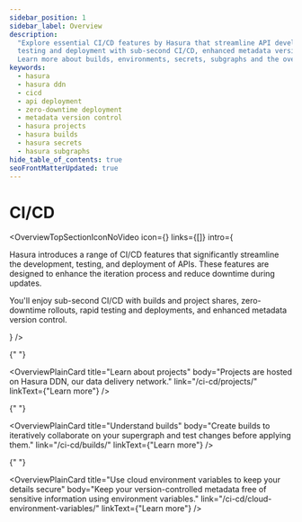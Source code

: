 ```yaml
---
sidebar_position: 1
sidebar_label: Overview
description:
  "Explore essential CI/CD features by Hasura that streamline API development, testing, and deployment. Enjoy rapid
  testing and deployment with sub-second CI/CD, enhanced metadata version control, and zero-downtime during updates.
  Learn more about builds, environments, secrets, subgraphs and the overall CI/CD process."
keywords:
  - hasura
  - hasura ddn
  - cicd
  - api deployment
  - zero-downtime deployment
  - metadata version control
  - hasura projects
  - hasura builds
  - hasura secrets
  - hasura subgraphs
hide_table_of_contents: true
seoFrontMatterUpdated: true
---
```



# CI/CD

<OverviewTopSectionIconNoVideo
  icon={<Icon />}
  links={[]}
  intro={
    <div>
      <p>
        Hasura introduces a range of CI/CD features that significantly streamline the development, testing, and
        deployment of APIs. These features are designed to enhance the iteration process and reduce downtime during
        updates.
      </p>
      <p>
        You'll enjoy sub-second CI/CD with builds and project shares, zero-downtime rollouts, rapid testing and
        deployments, and enhanced metadata version control.
      </p>
    </div>
  }
/>

<div className="overview-gallery card-wrapper">

{" "}

<OverviewPlainCard
  title="Learn about projects"
  body="Projects are hosted on Hasura DDN, our data delivery network."
  link="/ci-cd/projects/"
  linkText={"Learn more"}
/>

{" "}

<OverviewPlainCard
  title="Understand builds"
  body="Create builds to iteratively collaborate on your supergraph and test changes before applying them."
  link="/ci-cd/builds/"
  linkText={"Learn more"}
/>

{" "}

<OverviewPlainCard
  title="Use cloud environment variables to keep your details secure"
  body="Keep your version-controlled metadata free of sensitive information using environment variables."
  link="/ci-cd/cloud-environment-variables/"
  linkText={"Learn more"}
/>

</div>
